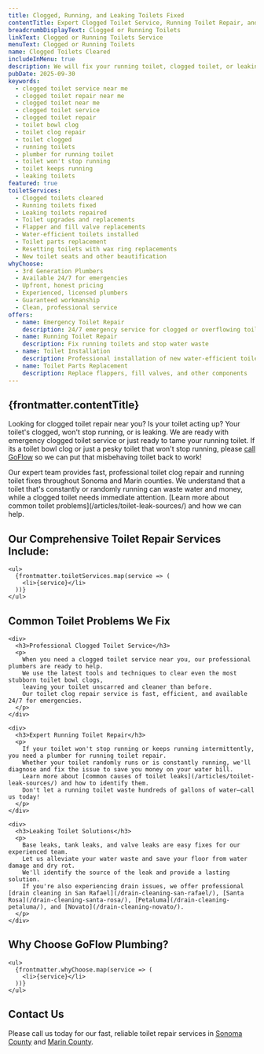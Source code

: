 ```yaml
---
title: Clogged, Running, and Leaking Toilets Fixed
contentTitle: Expert Clogged Toilet Service, Running Toilet Repair, and Leaking Toilet Repair Near You
breadcrumbDisplayText: Clogged or Running Toilets
linkText: Clogged or Running Toilets Service
menuText: Clogged or Running Toilets
name: Clogged Toilets Cleared
includeInMenu: true
description: We will fix your running toilet, clogged toilet, or leaking toilet with upfront pricing and guaranteed clean service. Please call us any day, any time.
pubDate: 2025-09-30
keywords:
  - clogged toilet service near me
  - clogged toilet repair near me
  - clogged toilet near me
  - clogged toilet service
  - clogged toilet repair
  - toilet bowl clog
  - toilet clog repair
  - toilet clogged
  - running toilets
  - plumber for running toilet
  - toilet won't stop running
  - toilet keeps running
  - leaking toilets
featured: true
toiletServices:
  - Clogged toilets cleared
  - Running toilets fixed
  - Leaking toilets repaired
  - Toilet upgrades and replacements
  - Flapper and fill valve replacements
  - Water-efficient toilets installed
  - Toilet parts replacement
  - Resetting toilets with wax ring replacements
  - New toilet seats and other beautification
whyChoose:
  - 3rd Generation Plumbers
  - Available 24/7 for emergencies
  - Upfront, honest pricing
  - Experienced, licensed plumbers
  - Guaranteed workmanship
  - Clean, professional service
offers:
  - name: Emergency Toilet Repair
    description: 24/7 emergency service for clogged or overflowing toilets
  - name: Running Toilet Repair
    description: Fix running toilets and stop water waste
  - name: Toilet Installation
    description: Professional installation of new water-efficient toilets
  - name: Toilet Parts Replacement
    description: Replace flappers, fill valves, and other components
---
```


<article>
  <h1>{frontmatter.contentTitle}</h1>
  <div>
    <p>
      Looking for clogged toilet repair near you? Is your toilet acting up?
      Your toilet's clogged, won't stop running, or is leaking.
      We are ready with emergency clogged toilet service or just ready to tame your running toilet.
      If its a toilet bowl clog or just a pesky toilet that won't stop running,
      please <a href="tel:7072008350">call GoFlow</a> so we can put that misbehaving toilet back to work!
    </p>
    <p>
      Our expert team provides fast, professional toilet clog repair and running toilet fixes throughout Sonoma and Marin counties.
      We understand that a toilet that's constantly or randomly running can waste water and money, while a clogged toilet needs immediate attention.
      [Learn more about common toilet problems](/articles/toilet-leak-sources/) and how we can help.
    </p>
  </div>

  <section>
    <h2>Our Comprehensive Toilet Repair Services Include:</h2>

    <ul>
      {frontmatter.toiletServices.map(service => (
        <li>{service}</li>
      ))}
    </ul>
  </section>

  <section>
    <h2>Common Toilet Problems We Fix</h2>

    <div>
      <h3>Professional Clogged Toilet Service</h3>
      <p>
        When you need a clogged toilet service near you, our professional plumbers are ready to help.
        We use the latest tools and techniques to clear even the most stubborn toilet bowl clogs,
        leaving your toilet unscarred and cleaner than before.
        Our toilet clog repair service is fast, efficient, and available 24/7 for emergencies.
      </p>
    </div>

    <div>
      <h3>Expert Running Toilet Repair</h3>
      <p>
        If your toilet won't stop running or keeps running intermittently, you need a plumber for running toilet repair.
        Whether your toilet randomly runs or is constantly running, we'll diagnose and fix the issue to save you money on your water bill.
        Learn more about [common causes of toilet leaks](/articles/toilet-leak-sources/) and how to identify them.
        Don't let a running toilet waste hundreds of gallons of water—call us today!
      </p>
    </div>

    <div>
      <h3>Leaking Toilet Solutions</h3>
      <p>
        Base leaks, tank leaks, and valve leaks are easy fixes for our experienced team.
        Let us alleviate your water waste and save your floor from water damage and dry rot.
        We'll identify the source of the leak and provide a lasting solution.
        If you're also experiencing drain issues, we offer professional [drain cleaning in San Rafael](/drain-cleaning-san-rafael/), [Santa Rosa](/drain-cleaning-santa-rosa/), [Petaluma](/drain-cleaning-petaluma/), and [Novato](/drain-cleaning-novato/).
      </p>
    </div>
  </section>

  <section>
    <h2>Why Choose GoFlow Plumbing?</h2>

    <ul>
      {frontmatter.whyChoose.map(service => (
        <li>{service}</li>
      ))}
    </ul>
  </section>

  <section>
    <h2>Contact Us</h2>
    <p>
      Please call us today for our fast, reliable toilet repair services in <a href="/sonoma-county-plumbing">Sonoma County</a> and <a href="/marin-county-plumbing">Marin County</a>.
    </p>
  </section>
</article>
